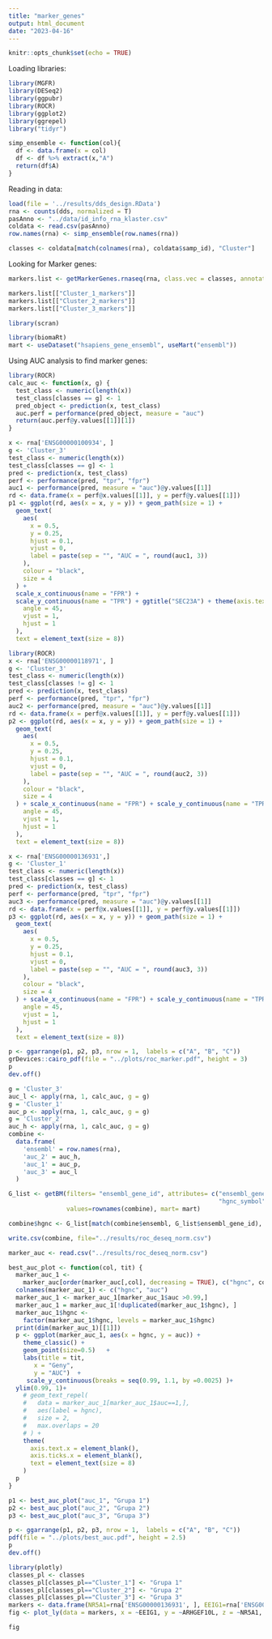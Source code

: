 ```yaml
---
title: "marker_genes"
output: html_document
date: "2023-04-16"
---
```


```r
knitr::opts_chunk$set(echo = TRUE)
```

Loading libraries:

```r
library(MGFR)
library(DESeq2)
library(ggpubr)
library(ROCR)
library(ggplot2)
library(ggrepel)
library("tidyr")
```

```r
simp_ensemble <- function(col){
  df <- data.frame(x = col)
  df <- df %>% extract(x,"A")
  return(df$A)
}
```


Reading in data:

```r
load(file = '../results/dds_design.RData')
rna <- counts(dds, normalized = T)
pasAnno <- "../data/id_info_rna_klaster.csv"
coldata <- read.csv(pasAnno)
row.names(rna) <- simp_ensemble(row.names(rna))
```

```r
classes <- coldata[match(colnames(rna), coldata$samp_id), "Cluster"]
```

Looking for Marker genes:

```r
markers.list <- getMarkerGenes.rnaseq(rna, class.vec = classes, annotate =T)
```

```r
markers.list[["Cluster_1_markers"]]
markers.list[["Cluster_2_markers"]]
markers.list[["Cluster_3_markers"]]
```


```r
library(scran)
```

```r
library(biomaRt)
mart <- useDataset("hsapiens_gene_ensembl", useMart("ensembl"))
```





Using AUC analysis to find marker genes:

```r
library(ROCR)
calc_auc <- function(x, g) {
  test_class <- numeric(length(x))
  test_class[classes == g] <- 1
  pred_object <- prediction(x, test_class)
  auc.perf = performance(pred_object, measure = "auc")
  return(auc.perf@y.values[[1]][1])
}
```

```r
x <- rna['ENSG00000100934', ]
g <- 'Cluster_3'
test_class <- numeric(length(x))
test_class[classes == g] <- 1
pred <- prediction(x, test_class)
perf <- performance(pred, "tpr", "fpr")
auc1 <- performance(pred, measure = "auc")@y.values[[1]]
rd <- data.frame(x = perf@x.values[[1]], y = perf@y.values[[1]])
p1 <- ggplot(rd, aes(x = x, y = y)) + geom_path(size = 1) +
  geom_text(
    aes(
      x = 0.5,
      y = 0.25,
      hjust = 0.1,
      vjust = 0,
      label = paste(sep = "", "AUC = ", round(auc1, 3))
    ),
    colour = "black",
    size = 4
  ) +
  scale_x_continuous(name = "FPR") +
  scale_y_continuous(name = "TPR") + ggtitle("SEC23A") + theme(axis.text.x = element_text(
    angle = 45,
    vjust = 1,
    hjust = 1
  ),
  text = element_text(size = 8))
```

```r
library(ROCR)
x <- rna['ENSG00000118971', ]
g <- 'Cluster_3'
test_class <- numeric(length(x))
test_class[classes != g] <- 1
pred <- prediction(x, test_class)
perf <- performance(pred, "tpr", "fpr")
auc2 <- performance(pred, measure = "auc")@y.values[[1]]
rd <- data.frame(x = perf@x.values[[1]], y = perf@y.values[[1]])
p2 <- ggplot(rd, aes(x = x, y = y)) + geom_path(size = 1) +
  geom_text(
    aes(
      x = 0.5,
      y = 0.25,
      hjust = 0.1,
      vjust = 0,
      label = paste(sep = "", "AUC = ", round(auc2, 3))
    ),
    colour = "black",
    size = 4
  ) + scale_x_continuous(name = "FPR") + scale_y_continuous(name = "TPR") + ggtitle("CCND2") + theme(axis.text.x = element_text(
    angle = 45,
    vjust = 1,
    hjust = 1
  ),
  text = element_text(size = 8))
```

```r
x <- rna['ENSG00000136931',]
g <- 'Cluster_1'
test_class <- numeric(length(x))
test_class[classes == g] <- 1
pred <- prediction(x, test_class)
perf <- performance(pred, "tpr", "fpr")
auc3 <- performance(pred, measure = "auc")@y.values[[1]]
rd <- data.frame(x = perf@x.values[[1]], y = perf@y.values[[1]])
p3 <- ggplot(rd, aes(x = x, y = y)) + geom_path(size = 1) +
  geom_text(
    aes(
      x = 0.5,
      y = 0.25,
      hjust = 0.1,
      vjust = 0,
      label = paste(sep = "", "AUC = ", round(auc3, 3))
    ),
    colour = "black",
    size = 4
  ) + scale_x_continuous(name = "FPR") + scale_y_continuous(name = "TPR") + ggtitle("NR5A1") + theme(axis.text.x = element_text(
    angle = 45,
    vjust = 1,
    hjust = 1
  ),
  text = element_text(size = 8))

```

```r
p <- ggarrange(p1, p2, p3, nrow = 1,  labels = c("A", "B", "C"))
grDevices::cairo_pdf(file = "../plots/roc_marker.pdf", height = 3)
p
dev.off()
```


```r
g = 'Cluster_3'
auc_l <- apply(rna, 1, calc_auc, g = g)
g = 'Cluster_1'
auc_p <- apply(rna, 1, calc_auc, g = g)
g = 'Cluster_2'
auc_h <- apply(rna, 1, calc_auc, g = g)
combine <-
  data.frame(
    'ensembl' = row.names(rna),
    'auc_2' = auc_h,
    'auc_1' = auc_p,
    'auc_3' = auc_l
  )
```

```r

G_list <- getBM(filters= "ensembl_gene_id", attributes= c("ensembl_gene_id",
                                                          "hgnc_symbol"),
                values=rownames(combine), mart= mart)
```

```r
combine$hgnc <- G_list[match(combine$ensembl, G_list$ensembl_gene_id), "hgnc_symbol"]
```

```r
write.csv(combine, file="../results/roc_deseq_norm.csv")
```


```r
marker_auc <- read.csv("../results/roc_deseq_norm.csv")
```

```r
best_auc_plot <- function(col, tit) {
  marker_auc_1 <-
    marker_auc[order(marker_auc[,col], decreasing = TRUE), c("hgnc", col)]
  colnames(marker_auc_1) <- c("hgnc", "auc")
  marker_auc_1 <- marker_auc_1[marker_auc_1$auc >0.99,]
  marker_auc_1 = marker_auc_1[!duplicated(marker_auc_1$hgnc), ]
  marker_auc_1$hgnc <-
    factor(marker_auc_1$hgnc, levels = marker_auc_1$hgnc)
  print(dim(marker_auc_1)[[1]])
  p <- ggplot(marker_auc_1, aes(x = hgnc, y = auc)) +
    theme_classic() +
    geom_point(size=0.5)   +
    labs(title = tit,
       x = "Geny",
       y = "AUC")  +
     scale_y_continuous(breaks = seq(0.99, 1.1, by =0.0025) )+
  ylim(0.99, 1)+
    # geom_text_repel(
    #   data = marker_auc_1[marker_auc_1$auc==1,],
    #   aes(label = hgnc),
    #   size = 2,
    #   max.overlaps = 20
    # ) +
    theme(
      axis.text.x = element_blank(),
      axis.ticks.x = element_blank(),
      text = element_text(size = 8)
    ) 
  p
}

```

```r
p1 <- best_auc_plot("auc_1", "Grupa 1")
p2 <- best_auc_plot("auc_2", "Grupa 2")
p3 <- best_auc_plot("auc_3", "Grupa 3")
```

```r
p <- ggarrange(p1, p2, p3, nrow = 1,  labels = c("A", "B", "C"))
pdf(file = "../plots/best_auc.pdf", height = 2.5)
p
dev.off()
```


```r
library(plotly)
classes_pl <- classes
classes_pl[classes_pl=="Cluster_1"] <- "Grupa 1"
classes_pl[classes_pl=="Cluster_2"] <- "Grupa 2"
classes_pl[classes_pl=="Cluster_3"] <- "Grupa 3"
markers <- data.frame(NR5A1=rna['ENSG00000136931', ], EEIG1=rna['ENSG00000167106', ], ARHGEF10L=rna['ENSG00000074964',], cluster=classes_pl)
fig <- plot_ly(data = markers, x = ~EEIG1, y = ~ARHGEF10L, z = ~NR5A1, color=~cluster, type="scatter3d")

fig

```


